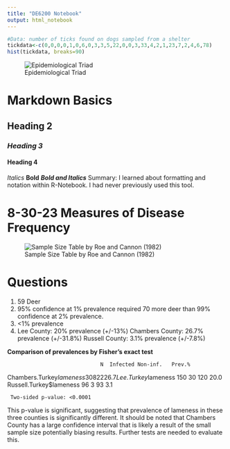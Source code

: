 ---
title: "DE6200 Notebook"
output: html_notebook
---

```{r}
#Data: number of ticks found on dogs sampled from a shelter
tickdata<-c(0,0,0,0,1,0,6,0,3,3,5,22,0,0,3,33,4,2,1,23,7,2,4,6,78)
hist(tickdata, breaks=90)
```
![Epidemiological Triad](Images/EpiTriad.png)

# Markdown Basics
## Heading 2
### *Heading 3*
#### **Heading 4**
*Italics*
**Bold**
***Bold and Italics***
Summary: I learned about formatting and notation within R-Notebook. I had never previously used this tool.

# 8-30-23 Measures of Disease Frequency
![Sample Size Table by Roe and Cannon (1982)](Images/ss_table.png)

# Questions
1. 59 Deer
2. 95% confidence at 1% prevalence required 70 more deer than 99% confidence at 2% prevalence.
3. <1% prevalence
4. 
Lee County: 20% prevalence (+/-13%)
Chambers County: 26.7% prevalence (+/-31.8%)
Russell County: 3.1% prevalence (+/-7.8%)

**Comparison of prevalences by Fisher's exact test**

                                  N  Infected Non-inf.   Prev.%
Chambers.Turkey$lameness          30       8      22      26.7 
Lee.Turkey$lameness              150      30     120      20.0 
Russell.Turkey$lameness           96       3      93       3.1 

     Two-sided p-value: <0.0001 
This p-value is significant, suggesting that prevalence of lameness in these three counties is significantly different. It should be noted that Chambers County has a large confidence interval that is likely a result of the small sample size potentially biasing results. Further tests are needed to evaluate this.